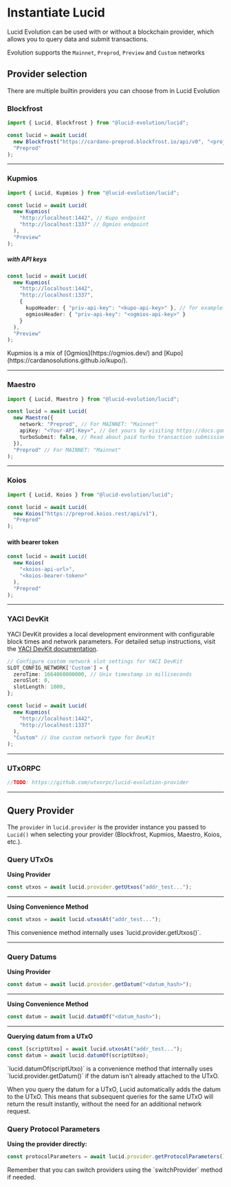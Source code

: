 
# Instantiate Lucid

Lucid Evolution can be used with or without a blockchain provider, which allows you to query data and submit transactions.

Evolution supports the `Mainnet`, `Preprod`, `Preview` and `Custom` networks

## Provider selection

There are multiple builtin providers you can choose from in Lucid Evolution

### Blockfrost

```typescript
import { Lucid, Blockfrost } from "@lucid-evolution/lucid";

const lucid = await Lucid(
  new Blockfrost("https://cardano-preprod.blockfrost.io/api/v0", "<projectId>"),
  "Preprod"
);
```

---

### Kupmios

```typescript
import { Lucid, Kupmios } from "@lucid-evolution/lucid";

const lucid = await Lucid(
  new Kupmios(
    "http://localhost:1442", // Kupo endpoint
    "http://localhost:1337" // Ogmios endpoint
  ),
  "Preview"
);
```

##### with API keys

```typescript
const lucid = await Lucid(
  new Kupmios(
    "http://localhost:1442",
    "http://localhost:1337",
    {
      kupoHeader: { "priv-api-key": "<kupo-api-key>" }, // for example: "dmtr-api-key": "<kupo-api-key>" 
      ogmiosHeader: { "priv-api-key": "<ogmios-api-key>" }
    }
  ),
  "Preview"
);
```

<Callout type="info">
Kupmios is a mix of [Ogmios](https://ogmios.dev/) and [Kupo](https://cardanosolutions.github.io/kupo/).
</Callout>

---

### Maestro

```typescript
import { Lucid, Maestro } from "@lucid-evolution/lucid";

const lucid = await Lucid(
  new Maestro({
    network: "Preprod", // For MAINNET: "Mainnet"
    apiKey: "<Your-API-Key>", // Get yours by visiting https://docs.gomaestro.org/docs/Getting-started/Sign-up-login
    turboSubmit: false, // Read about paid turbo transaction submission feature at https://docs.gomaestro.org/docs/Dapp%20Platform/Turbo%20Transaction
  }),
  "Preprod" // For MAINNET: "Mainnet"
);
```

---

### Koios

```typescript
import { Lucid, Koios } from "@lucid-evolution/lucid";

const lucid = await Lucid(
  new Koios("https://preprod.koios.rest/api/v1"),
  "Preprod"
);
```

#### with bearer token

```typescript
const lucid = await Lucid(
  new Koios(
    "<koios-api-url>",
    "<koios-bearer-token>"
  ),
  "Preprod"
);
``` 

---

### YACI DevKit

YACI DevKit provides a local development environment with configurable block times and network parameters. For detailed setup instructions, visit the [YACI DevKit documentation](https://devkit.yaci.xyz/tutorials/lucid-evolution/overview).
```typescript
// Configure custom network slot settings for YACI DevKit
SLOT_CONFIG_NETWORK['Custom'] = {
  zeroTime: 1664060800000, // Unix timestamp in milliseconds
  zeroSlot: 0,
  slotLength: 1000,
};

const lucid = await Lucid(
  new Kupmios(
    "http://localhost:1442",
    "http://localhost:1337" 
  ),
  "Custom" // Use custom network type for DevKit
);
```

---

### UTxORPC
```typescript
//TODO: https://github.com/utxorpc/lucid-evolution-provider
```

---

## Query Provider

The `provider` in `lucid.provider` is the provider instance you passed to `Lucid()` when selecting your provider (Blockfrost, Kupmios, Maestro, Koios, etc.).

### Query UTxOs

**Using Provider**

```typescript
const utxos = await lucid.provider.getUtxos("addr_test...");
```

---

**Using Convenience Method**

```typescript
const utxos = await lucid.utxosAt("addr_test...");
```

<Callout type="info">
This convenience method internally uses `lucid.provider.getUtxos()`.
</Callout>

---

### Query Datums

**Using Provider**

```typescript
const datum = await lucid.provider.getDatum("<datum_hash>");
```

---

**Using Convenience Method**

```typescript
const datum = await lucid.datumOf("<datum_hash>");
```

---

**Querying datum from a UTxO**

```typescript
const [scriptUtxo] = await lucid.utxosAt("addr_test...");
const datum = await lucid.datumOf(scriptUtxo);
```

<Callout type="info">
`lucid.datumOf(scriptUtxo)` is a convenience method that internally uses `lucid.provider.getDatum()` if the datum isn't already attached to the UTxO.

When you query the datum for a UTxO, Lucid automatically adds the datum to the UTxO. This means that subsequent queries for the same UTxO will return the result instantly, without the need for an additional network request.
 </Callout>


### Query Protocol Parameters

**Using the provider directly:**

```typescript
const protocolParameters = await lucid.provider.getProtocolParameters();
```

<Callout type="info">
Remember that you can switch providers using the `switchProvider` method if needed.
</Callout>
